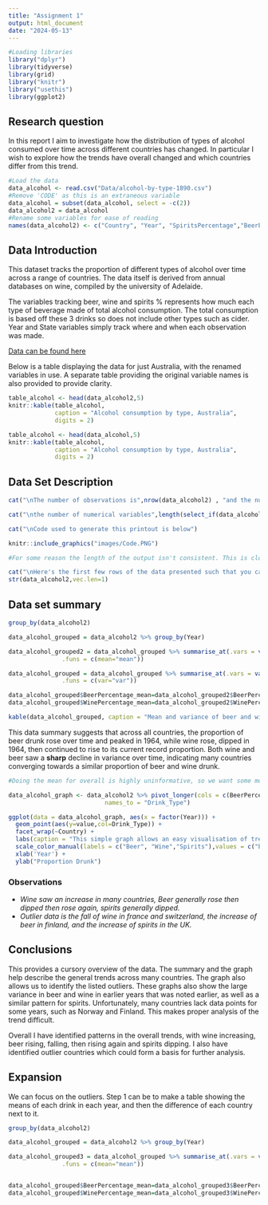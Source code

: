 ```yaml
---
title: "Assignment 1"
output: html_document
date: "2024-05-13"
---
```

```r
#Loading libraries
library("dplyr")
library(tidyverse)
library(grid)
library("knitr")
library("usethis")
library(ggplot2)
```
## Research question

In this report I aim to investigate how the distribution of types of alcohol consumed over time across different countries has changed. In particular I wish to explore how the trends have overall changed and which countries differ from this trend.
  
```r
#Load the data
data_alcohol <- read.csv("Data/alcohol-by-type-1890.csv")
#Remove 'CODE' as this is an extraneous variable
data_alcohol = subset(data_alcohol, select = -c(2))
data_alcohol2 = data_alcohol
#Rename some variables for ease of reading
names(data_alcohol2) <- c("Country", "Year", "SpiritsPercentage","BeerPercentage","WinePercentage")

```

## Data Introduction

This dataset tracks the proportion of different types of alcohol over time across a range of countries. The data itself is derived from annual databases on wine, compiled by the university of Adelaide.

The variables tracking beer, wine and spirits % represents how much each type of beverage made of total alcohol consumption. The total consumption is based off these 3 drinks so does not include other types such as cider. Year and State variables simply track where and when each observation was made. 

[Data can be found here](https://ourworldindata.org/grapher/alcohol-by-type-1890?tab=table&country=~FRA)

Below is a table displaying the data for just Australia, with the renamed variables in use. A separate table providing the original variable names is also provided to provide clarity.
```r
table_alcohol <- head(data_alcohol2,5)
knitr::kable(table_alcohol, 
             caption = "Alcohol consumption by type, Australia",
             digits = 2)

table_alcohol <- head(data_alcohol,5)
knitr::kable(table_alcohol, 
             caption = "Alcohol consumption by type, Australia",
             digits = 2)
```

## Data Set Description

```r
cat("\nThe number of observations is",nrow(data_alcohol2) , "and the number of variables is", ncol(data_alcohol2))

cat("\nthe number of numerical variables",length(select_if(data_alcohol2,is.numeric)), "and the number of categorical variables is",length(select_if(data_alcohol2,is.character)))

cat("\nCode used to generate this printout is below")

knitr::include_graphics("images/Code.PNG")

#For some reason the length of the output isn't consistent. This is close to 2 rows, if I set the length to 2 we get many more values for the int variables.

cat("\nHere's the first few rows of the data presented such that you can see the type of variable.")
str(data_alcohol2,vec.len=1)
```


## Data set summary

```r
group_by(data_alcohol2)

data_alcohol_grouped = data_alcohol2 %>% group_by(Year) 

data_alcohol_grouped2 = data_alcohol_grouped %>% summarise_at(.vars = vars(BeerPercentage,WinePercentage),
               .funs = c(mean="mean"))

data_alcohol_grouped = data_alcohol_grouped %>% summarise_at(.vars = vars(BeerPercentage,WinePercentage),
               .funs = c(var="var"))

data_alcohol_grouped$BeerPercentage_mean=data_alcohol_grouped2$BeerPercentage_mean
data_alcohol_grouped$WinePercentage_mean=data_alcohol_grouped2$WinePercentage_mean

kable(data_alcohol_grouped, caption = "Mean and variance of beer and wine across all countries over time.")
```

This data summary suggests that across all countries, the proportion of beer drunk rose over time and peaked in 1964, while wine rose, dipped in 1964, then continued to rise to its current record proportion. Both wine and beer saw a **sharp** decline in variance over time, indicating many countries converging towards a similar proportion of beer and wine drunk.




   
```r

#Doing the mean for overall is highly uninformative, so we want some method to display multiple countries at once - even if ugly.

data_alcohol_graph <- data_alcohol2 %>% pivot_longer(cols = c(BeerPercentage, WinePercentage,  SpiritsPercentage),
                           names_to = "Drink_Type")

ggplot(data = data_alcohol_graph, aes(x = factor(Year))) +
  geom_point(aes(y=value,col=Drink_Type)) + 
  facet_wrap(~Country) + 
  labs(caption = "This simple graph allows an easy visualisation of trends over time. One graph is provided for each country. ",color="Type Of Drink\n") +
  scale_color_manual(labels = c("Beer", "Wine","Spirits"),values = c("blue", "red","black")) +
  xlab('Year') +
  ylab("Proportion Drunk")
```

### Observations

* *Wine saw an increase in many countries, Beer generally rose then dipped then rose again, spirits generally dipped.*
* *Outlier data is the fall of wine in france and switzerland, the increase of beer in finland, and the increase of spirits in the UK.*

## Conclusions

This provides a cursory overview of the data. The summary and the graph help describe the general trends across many countries. The graph also allows us to identify the listed outliers. These graphs also show the large variance in beer and wine in earlier years that was noted earlier, as well as a similar pattern for spirits. Unfortunately, many countries lack data points for some years, such as Norway and Finland. This makes proper analysis of the trend difficult.

Overall I have identified patterns in the overall trends, with wine increasing, beer rising, falling, then rising again and spirits dipping. I also have identified outlier countries which could form a basis for further analysis.


## Expansion

We can focus on the outliers. Step 1 can be to make a table showing the means of each drink in each year, and then the difference of each country next to it.

```r
group_by(data_alcohol2)

data_alcohol_grouped = data_alcohol2 %>% group_by(Year) 

data_alcohol_grouped3 = data_alcohol_grouped %>% summarise_at(.vars = vars(BeerPercentage,WinePercentage,SpiritsPercentage),
               .funs = c(mean="mean"))


data_alcohol_grouped$BeerPercentage_mean=data_alcohol_grouped3$BeerPercentage_mean
data_alcohol_grouped$WinePercentage_mean=data_alcohol_grouped3$WinePercentage_mean

```